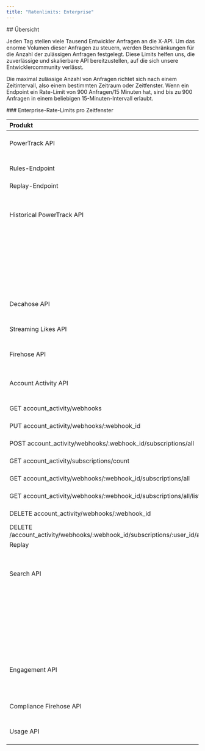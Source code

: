 ```yaml
---
title: "Ratenlimits: Enterprise"
---
```


<div id="overview">
  ## Übersicht
</div>

Jeden Tag stellen viele Tausend Entwickler Anfragen an die X-API. Um das enorme Volumen dieser Anfragen zu steuern, werden Beschränkungen für die Anzahl der zulässigen Anfragen festgelegt. Diese Limits helfen uns, die zuverlässige und skalierbare API bereitzustellen, auf die sich unsere Entwicklercommunity verlässt. 

Die maximal zulässige Anzahl von Anfragen richtet sich nach einem Zeitintervall, also einem bestimmten Zeitraum oder Zeitfenster. Wenn ein Endpoint ein Rate-Limit von 900 Anfragen/15 Minuten hat, sind bis zu 900 Anfragen in einem beliebigen 15-Minuten-Intervall erlaubt. 

<div id="enterprise-rate-limits-per-window">
  ### Enterprise-Rate-Limits pro Zeitfenster
</div>

| Produkt | Endpoint | Rate-Limit |
| :--- | :--- | :--- |
| PowerTrack API | Streaming-Endpoint | 60 Anfragen pro Minute |
| Rules-Endpoint | 60 Anfragen pro Minute, aggregiert über alle /rules-Endpoints |
| Replay-Endpoint | 5 Anfragen pro 5 Minuten |
| Historical PowerTrack API |     | 60 Jobs können pro (UTC-)Tag erstellt werden. |
|     | 30 Jobs können pro Stunde erstellt werden. |
|     | 2 Jobs können parallel geschätzt werden. |
|     | 2 Jobs können parallel ausgeführt werden. |
| Decahose API |     | 10 Anfragen pro Minute |
| Streaming Likes API |     | 10 Anfragen pro Minute |
| Firehose API |     | 10 Anfragen pro Minute |
| Account Activity API | POST account_activity/webhooks | 15 Anfragen pro 15 Minuten |
| GET account_activity/webhooks | 15 Anfragen pro 15 Minuten |
| PUT account\_activity/webhooks/:webhook\_id | 15 Anfragen pro 15 Minuten |
| POST account\_activity/webhooks/:webhook\_id/subscriptions/all | 500 Anfragen pro 15 Minuten |
| GET account_activity/subscriptions/count | 15 Anfragen pro 15 Minuten |
| GET account\_activity/webhooks/:webhook\_id/subscriptions/all | 500 Anfragen pro 15 Minuten |
| GET account\_activity/webhooks/:webhook\_id/subscriptions/all/list | 50 Anfragen pro 15 Minuten |
| DELETE account\_activity/webhooks/:webhook\_id | 15 Anfragen pro 15 Minuten |
| DELETE /account\_activity/webhooks/:webhook\_id/subscriptions/:user_id/all.json | 500 Anfragen pro 15 Minuten |
| Replay | 5 Anfragen pro 15 Minuten |
| Search API |     | Das Rate-Limit pro Minute variiert je nach Vertrag |
|     | 20 Anfragen pro Sekunde, aggregiert entweder über die 30-Tage-Daten- und -Zählendpoints oder über die Vollarchivdaten- und -Zählendpoints |
| Engagement API |     | Das Rate-Limit pro Minute variiert je nach Vertrag |
| Compliance Firehose API |     | 10 Anfragen pro Minute |
| Usage API |     | 2 Anfragen pro Minute |